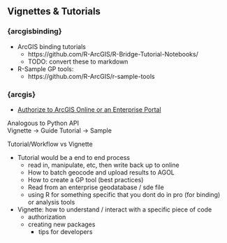 ## Vignettes & Tutorials


### {arcgisbinding}

- ArcGIS binding tutorials 
  - https://github.com/R-ArcGIS/R-Bridge-Tutorial-Notebooks/
  - TODO: convert these to markdown
- R-Sample GP tools:
  - https://github.com/R-ArcGIS/r-sample-tools


### {arcgis}

- [Authorize to ArcGIS Online or an Enterprise Portal](https://r.esri.com/arcgislayers/articles/Authorization.html)




Analogous to Python API     
Vignette -> Guide
Tutorial -> Sample


Tutorial/Workflow vs Vignette

- Tutorial would be a end to end process
  - read in, manipulate, etc, then write back up to online
  - How to batch geocode and upload results to AGOL 
  - How to create a GP tool (best practices)
  - Read from an enterprise geodatabase / sde file
  - using R for something specific that you dont do in pro (for binding) or analysis tools
- Vignette: how to understand / interact with a specific piece of code
  - authorization
  - creating new packages 
    - tips for developers 


